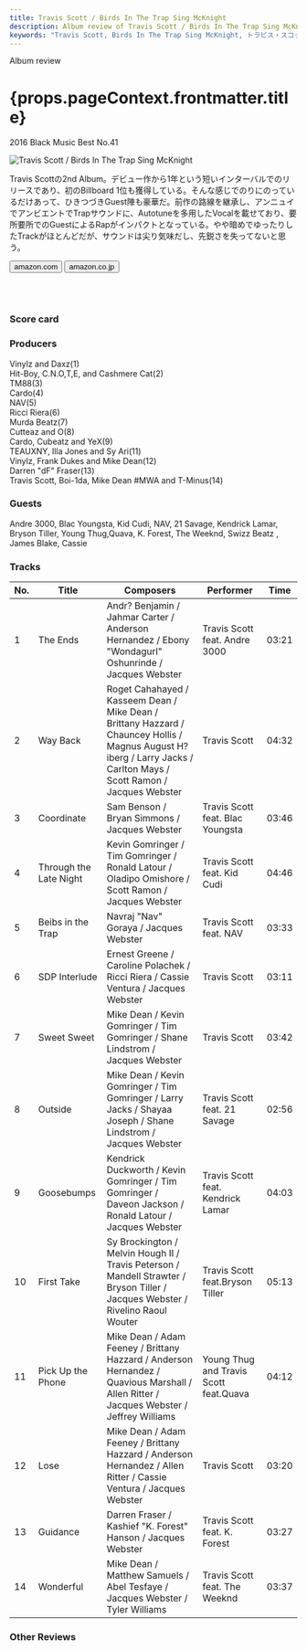 ```yaml
---
title: Travis Scott / Birds In The Trap Sing McKnight
description: Album review of Travis Scott / Birds In The Trap Sing McKnight
keywords: "Travis Scott, Birds In The Trap Sing McKnight, トラビス・スコット, バーズ・イン・ザ・トラップ・シング・マクナイト"
---
```






<p className="largeP">Album review</p>
<h1 className="h1--no--margin">{props.pageContext.frontmatter.title}</h1>
<p className="largeP">
  <Link to="/best50/2016/">2016 Black Music Best No.41</Link>
</p>

<Row  className="image-card-group">
	<Column colMd={3} colLg={4} noGutterMdLeft="">
       <ImageCard>

![Travis Scott / Birds In The Trap Sing McKnight](../../images/cd/travisscott2L.jpg)

</ImageCard>
	</Column>
	<Column colMd={4} colLg={8} noGutterMdLeft="">
	<p>
	Travis Scottの2nd Album。デビュー作から1年という短いインターバルでのリリースであり、初のBillboard 1位も獲得している。そんな感じでのりにのっているだけあって、ひきつづきGuest陣も豪華だ。前作の路線を継承し、アンニュイでアンビエントでTrapサウンドに、Autotuneを多用したVocalを載せており、要所要所でのGuestによるRapがインパクトとなっている。やや暗めでゆったりしたTrackがほとんどだが、サウンドは尖り気味だし、先鋭さを失ってないと思う。
	</p>
	<div>
	  <Button className="button-right-mergin"  href="https://amzn.to/3hdL4KU" renderIcon={ArrowUpRight} size='sm' kind='primary'>
      amazon.com
    </Button>
    <Button className="button-right-mergin"  href="https://amzn.to/34hG1G3" renderIcon={ArrowUpRight} size='sm' kind='secondary'>
      amazon.co.jp
    </Button>
	</div>
	<a href="https://geo.music.apple.com/jp/album/birds-in-the-trap-sing-mcknight/1150135681?mt=1&app=music&ls=1&at=11lcug" style="display:inline-block;overflow:hidden;background:url(https://linkmaker.itunes.apple.com/ja-jp/lockup.svg?releaseDate=2016-09-02&kind=album&bubble=apple_music&style=mono-black) no-repeat;width:180px;height:45px;"></a>
	<a href="https://geo.music.apple.com/jp/album/birds-in-the-trap-sing-mcknight/1150135681?app=itunes&at=11lcug" style="display:inline-block;overflow:hidden;background:url(https://linkmaker.itunes.apple.com/ja-jp/badge-lrg.svg?releaseDate=2016-09-02T00:00:00Z&kind=album&bubble=itunes_music) no-repeat;width:140px;height:45px;"></a>
	<AdvJS2/>
	</Column>
</Row>
<Row >
	<Column colMd={4} colLg={4} noGutterMdLeft="">
		<div>
    <h3>Score card</h3>
		<SliderJS1 value="4" />
    <SliderJS2 value="1" />
		<SliderJS3 value="2" />
    <SliderJS4 value="9" />
		</div>
	</Column>
<Column colMd={8} colLg={8} noGutterMdLeft="">
<div>
<h3>Producers</h3>
<p>
Vinylz and Daxz(1)
<br/>Hit-Boy, C.N.O,T,E, and Cashmere Cat(2)
<br/>TM88(3)
<br/>Cardo(4)
<br/>NAV(5)
<br/>Ricci Riera(6)
<br/>Murda Beatz(7)
<br/>Cutteaz and O(8)
<br/>Cardo, Cubeatz and YeX(9)
<br/>TEAUXNY, Illa Jones and Sy Ari(11)
<br/>Vinylz, Frank Dukes and Mike Dean(12)
<br/>Darren "dF" Fraser(13)
<br/>Travis Scott, Boi-1da, Mike Dean #MWA and T-Minus(14)
</p>
<h3>Guests</h3>
<p>
	Andre 3000, Blac Youngsta, Kid Cudi, NAV, 21 Savage, Kendrick Lamar, Bryson Tiller, Young Thug,Quava, K. Forest, The Weeknd, Swizz Beatz , James Blake, Cassie
</p>
</div>
</Column>
</Row>

<h3>Tracks</h3>

| No. | Title                  | Composers                                                                                                                                                            | Performer                              | Time  |
| --- | ---------------------- | -------------------------------------------------------------------------------------------------------------------------------------------------------------------- | -------------------------------------- | ----- |
| 1   | The Ends               | Andr? Benjamin / Jahmar Carter / Anderson Hernandez / Ebony "Wondagurl" Oshunrinde / Jacques Webster                                                                 | Travis Scott feat. Andre 3000          | 03:21 |
| 2   | Way Back               | Roget Cahahayed / Kasseem Dean / Mike Dean / Brittany Hazzard / Chauncey Hollis / Magnus August H?iberg / Larry Jacks / Carlton Mays / Scott Ramon / Jacques Webster | Travis Scott                           | 04:32 |
| 3   | Coordinate             | Sam Benson / Bryan Simmons / Jacques Webster                                                                                                                         | Travis Scott feat. Blac Youngsta       | 03:46 |
| 4   | Through the Late Night | Kevin Gomringer / Tim Gomringer / Ronald Latour / Oladipo Omishore / Scott Ramon / Jacques Webster                                                                   | Travis Scott feat. Kid Cudi            | 04:46 |
| 5   | Beibs in the Trap      | Navraj "Nav" Goraya / Jacques Webster                                                                                                                                | Travis Scott feat. NAV                 | 03:33 |
| 6   | SDP Interlude          | Ernest Greene / Caroline Polachek / Ricci Riera / Cassie Ventura / Jacques Webster                                                                                   | Travis Scott                           | 03:11 |
| 7   | Sweet Sweet            | Mike Dean / Kevin Gomringer / Tim Gomringer / Shane Lindstrom / Jacques Webster                                                                                      | Travis Scott                           | 03:42 |
| 8   | Outside                | Mike Dean / Kevin Gomringer / Tim Gomringer / Larry Jacks / Shayaa Joseph / Shane Lindstrom / Jacques Webster                                                        | Travis Scott feat. 21 Savage           | 02:56 |
| 9   | Goosebumps             | Kendrick Duckworth / Kevin Gomringer / Tim Gomringer / Daveon Jackson / Ronald Latour / Jacques Webster                                                              | Travis Scott feat. Kendrick Lamar      | 04:03 |
| 10  | First Take             | Sy Brockington / Melvin Hough II / Travis Peterson / Mandell Strawter / Bryson Tiller / Jacques Webster / Rivelino Raoul Wouter                                      | Travis Scott feat.Bryson Tiller        | 05:13 |
| 11  | Pick Up the Phone      | Mike Dean / Adam Feeney / Brittany Hazzard / Anderson Hernandez / Quavious Marshall / Allen Ritter / Jacques Webster / Jeffrey Williams                              | Young Thug and Travis Scott feat.Quava | 04:12 |
| 12  | Lose                   | Mike Dean / Adam Feeney / Brittany Hazzard / Anderson Hernandez / Allen Ritter / Cassie Ventura / Jacques Webster                                                    | Travis Scott                           | 03:20 |
| 13  | Guidance               | Darren Fraser / Kashief "K. Forest" Hanson / Jacques Webster                                                                                                         | Travis Scott feat. K. Forest           | 03:27 |
| 14  | Wonderful              | Mike Dean / Matthew Samuels / Abel Tesfaye / Jacques Webster / Tyler Williams                                                                                        | Travis Scott feat. The Weeknd          | 03:37 |

<h3>Other Reviews</h3>

<Row>
  <Column colMd={3} colLg={3} noGutterMdLeft>
    <Review1 />
  </Column>
  <Column colMd={3} colLg={3} noGutterMdLeft>
    <Review2 />
  </Column>
</Row>

<AdvJS3 />
